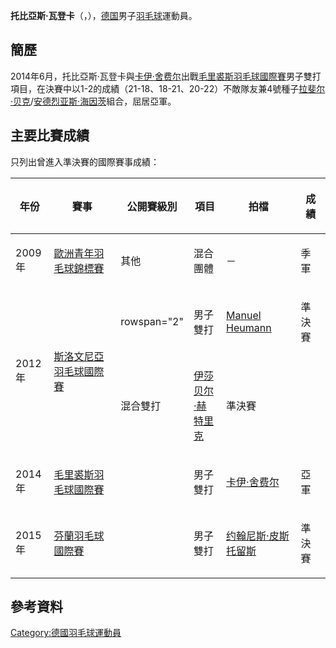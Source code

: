 {{noteTA|G1=Badminton}}
{{Infobox 羽球選手
| playername              = 托比亞斯·瓦登卡<br/>{{lang|de|Tobias Wadenka}}
| image                   = 
| size                    = 
| caption                 = 
| birth_name              = 
| date_of_birth           = {{birth_date_and_age|1990|10|15}}
| place_of_birth          = {{GER}}
| residence               = 
| height                  = 
| weight                  = 
| handedness              = 
| event                   = 男子雙打、混合雙打
| country                 = {{GER}}
| years_started           = 
| coach                   = 
| highest_ranking         = 第106位（男雙-[[Manuel_Heumann|Heumann]]）
| date_of_highest_ranking = 2013年5月9日<ref name="highest-ranking">{{en}}[http://bwfcontent.tournamentsoftware.com/ranking/player.aspx?id=4865&player=109643 BWF World Ranking - Ranking of Tobias WADENKA (27744)]</ref>
| current_ranking         = 第949位（男單）<br/>第1004位（男雙-[[Hannes_Gerberich|Gerberich]]）<br/>第574位（混雙-[[纳塔利娅·沃伊切赫|沃伊切赫]]）
| date_of_current_ranking = 2017年9月7日<ref>{{en}}[http://bwfcontent.tournamentsoftware.com/ranking/category.aspx?id=14253&category=472 BWF World Ranking - BWF世界排名榜 (9/7/2017) - Men's singles]</ref><ref>{{en}}[http://bwfcontent.tournamentsoftware.com/ranking/category.aspx?id=14253&category=474 BWF World Ranking - BWF世界排名榜 (9/7/2017) - Men's doubles] {{Wayback|url=http://bwfcontent.tournamentsoftware.com/ranking/category.aspx?id=14253&category=474 |date=20210813064938 }}</ref><ref>{{en}}[http://bwfcontent.tournamentsoftware.com/ranking/category.aspx?id=14253&category=476 BWF World Ranking - BWF世界排名榜 (9/7/2017) - Mixed doubles] {{Wayback|url=http://bwfcontent.tournamentsoftware.com/ranking/category.aspx?id=14253&category=476 |date=20210813064914 }}</ref>
| played                  = 29勝–57負（男單）<br/>23勝–30負（男雙）<br/>19勝–26負（混雙）
| titles                  = 
| bwf_profile             = A0208C5C-E59A-41D8-AEE7-1124C09C35E2
| bwf_id                  = 27744
| updated                 = 2017年9月7日
}}
{{MedalTableTop}}
{{MedalSport | 男子[[羽毛球|羽毛球]]}}
{{MedalCountry | {{GER}}}}
{{MedalCompetition | [[歐洲青年羽毛球錦標賽|歐洲青年羽毛球錦標賽]]}}
{{MedalBronze| [[2009年歐洲青年羽毛球錦標賽|2013年 米蘭]] | 混合團體 }}
{{MedalBottom}}
'''托比亞斯·瓦登卡'''（{{lang-de|'''Tobias Wadenka'''}}，{{bd|1990年|10月15日|}}），[[德国|德国]]男子[[羽毛球|羽毛球]]運動員。

==簡歷==
2014年6月，托比亞斯·瓦登卡與[[卡伊·舍费尔|卡伊·舍费尔]]出戰[[2014年毛里裘斯羽毛球國際賽|毛里裘斯羽毛球國際賽]]男子雙打項目，在決賽中以1-2的成績（21-18、18-21、20-22）不敵隊友兼4號種子[[拉斐尔·贝克|拉斐尔·贝克]]/[[安德烈亚斯·海因茨|安德烈亚斯·海因茨]]組合，屈居亞軍。

==主要比賽成績==
只列出曾進入準決賽的國際賽事成績：
{| class=wikitable style="text-align:center; font-size:small;" 
!width="50"|年份
!width="180"|賽事
!width="80"|公開賽級別
!width="60"|項目
!width="140"|拍檔
!width="50"|成績
|-
!rowspan="1"|2009年
|[[2009年歐洲青年羽毛球錦標賽|歐洲青年羽毛球錦標賽]]
|其他
|混合團體
|－
|bgcolor="#b8860b"|季軍
|-
!rowspan="2"|2012年
|rowspan="2"|[[2012年斯洛文尼亞羽毛球國際賽|斯洛文尼亞羽毛球國際賽]]
|rowspan="2" {{BWFIS}}
|男子雙打
|[[Manuel_Heumann|Manuel Heumann]]
|bgcolor="#b8860b"|準決賽
|-
|混合雙打
|[[伊莎贝尔·赫特里克|伊莎贝尔·赫特里克]]
|bgcolor="#b8860b"|準決賽
|-
!rowspan="1"|2014年
|[[2014年毛里裘斯羽毛球國際賽|毛里裘斯羽毛球國際賽]]
|{{BWFIS}}
|男子雙打
|[[卡伊·舍费尔|卡伊·舍费尔]]
|bgcolor="silver"|亞軍
|-
!rowspan="1"|2015年
|[[2015年芬蘭羽毛球國際賽|芬蘭羽毛球國際賽]]
|{{BWFIS}}
|男子雙打
|[[约翰尼斯·皮斯托留斯|约翰尼斯·皮斯托留斯]]
|bgcolor="#b8860b"|準決賽
|}
{{BWF賽事級別索引}}

==參考資料==
{{Reflist}}

{{DEFAULTSORT:Wadenka, Tobias}}
[[Category:德國羽毛球運動員|Category:德國羽毛球運動員]]